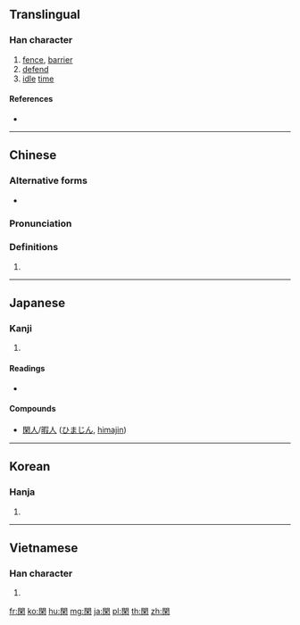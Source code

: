 {{character info/new}}
{{also|闲|閒|間}}
==Translingual==

===Han character===
{{Han char|rn=169|rad=門|as=04|sn=12|four=77904|canj=AND|ids=⿵門木}}

# [[fence]], [[barrier]]
# [[defend]]
# [[idle]] [[time]]

====References====
* {{Han ref|kx=1332.020|dkj=41247|dj=1837.140|hdz=74287.030|uh=9591|ud=38289|bh=B67E|bd=46718}}

----

==Chinese==
{{zh-forms|s=闲}}

===Alternative forms===
* {{zh-l|閒}}

===Pronunciation===
{{zh-pron
|m=xián
|c=haan4
|h=pfs=
|md=
|mn=
|w=
|mc=y
|oc=y
|cat=
}}

===Definitions===
{{zh-hanzi}}

# {{rfdef|lang=zh}}

----

==Japanese==

===Kanji===
{{ja-kanji|grade=c|rs=門04}}

# {{defn|lang=ja|sort=門04}}

====Readings====
* {{ja-readings|goon=[[げん]] (gen)|kanon=[[かん]] (kan)|kun=[[しきり]] (shikiri), [[しずか]] (shizuka), [[ならう]] (narau)|nanori=}}

====Compounds====
* [[閑人]]/[[暇人]] ([[ひまじん]], [[himajin]])

----

==Korean==

===Hanja===
{{ko-hanja|hangeul=한|eumhun=|rv=han|mr=han|y=han}}

# {{defn|lang=ko|sort=門04}}

----

==Vietnamese==

===Han character===
{{vi-hantu|[[nhàn]], [[hèn]]|rs=門04}}

# {{defn|lang=vi|sort=門04}}

[[fr:閑]]
[[ko:閑]]
[[hu:閑]]
[[mg:閑]]
[[ja:閑]]
[[pl:閑]]
[[th:閑]]
[[zh:閑]]